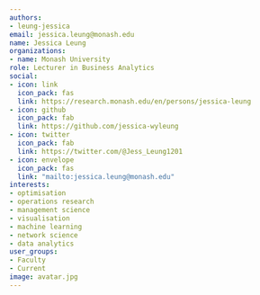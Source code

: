 ```yaml
---
authors:
- leung-jessica
email: jessica.leung@monash.edu
name: Jessica Leung
organizations:
- name: Monash University
role: Lecturer in Business Analytics
social:
- icon: link
  icon_pack: fas
  link: https://research.monash.edu/en/persons/jessica-leung
- icon: github
  icon_pack: fab
  link: https://github.com/jessica-wyleung
- icon: twitter
  icon_pack: fab
  link: https://twitter.com/@Jess_Leung1201
- icon: envelope
  icon_pack: fas
  link: "mailto:jessica.leung@monash.edu"
interests:
- optimisation 
- operations research
- management science
- visualisation
- machine learning
- network science
- data analytics
user_groups:
- Faculty
- Current
image: avatar.jpg
---
```

